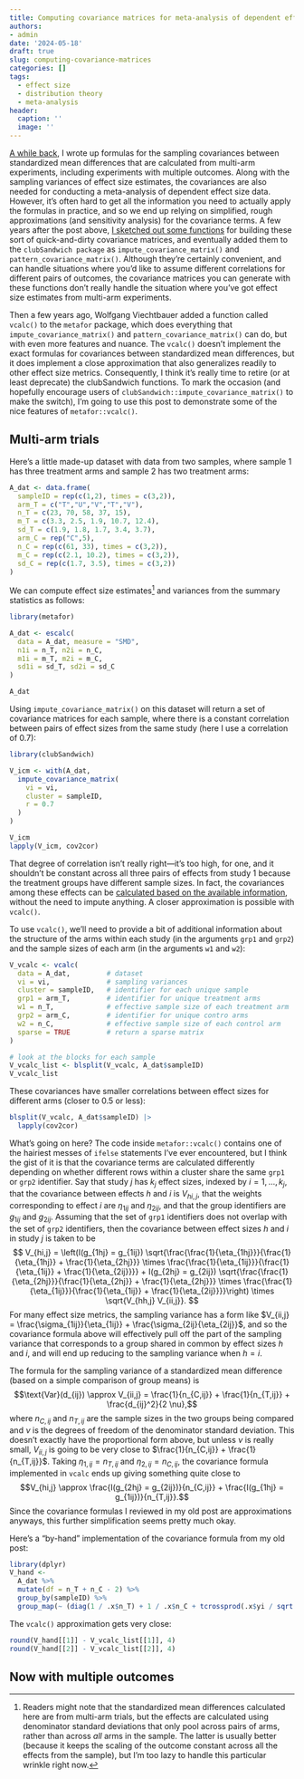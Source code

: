 ```yaml
---
title: Computing covariance matrices for meta-analysis of dependent effect size estimates
authors:
- admin
date: '2024-05-18'
draft: true
slug: computing-covariance-matrices
categories: []
tags:
  - effect size
  - distribution theory
  - meta-analysis
header:
  caption: ''
  image: ''
---
```


[A while back](/correlations-between-SMDs/), I wrote up formulas for the sampling covariances between standardized mean differences that are calculated from multi-arm experiments, including experiments with multiple outcomes. Along with the sampling variances of effect size estimates, the covariances are also needed for conducting a meta-analysis of dependent effect size data. However, it's often hard to get all the information you need to actually apply the formulas in practice, and so we end up relying on simplified, rough approximations (and sensitivity analysis) for the covariance terms. A few years after the post above, [I sketched out some functions](/imputing-covariance-matrices-for-multi-variate-meta-analysis/) for building these sort of quick-and-dirty covariance matrices, and eventually added them to the `clubSandwich package` as `impute_covariance_matrix()` and `pattern_covariance_matrix()`. Although they're certainly convenient, and can handle situations where you'd like to assume different correlations for different pairs of outcomes, the covariance matrices you can generate with these functions don't really handle the situation where you've got effect size estimates from multi-arm experiments.

Then a few years ago, Wolfgang Viechtbauer added a function called `vcalc()` to the `metafor` package, which does everything that `impute_covariance_matrix()` and `pattern_covariance_matrix()` can do, but with even more features and nuance. The `vcalc()` doesn't implement the exact formulas for covariances between standardized mean differences, but it does implement a close approximation that also generalizes readily to other effect size metrics. Consequently, I think it's really time to retire (or at least deprecate) the clubSandwich functions. To mark the occasion (and hopefully encourage users of `clubSandwich::impute_covariance_matrix()` to make the switch), I'm going to use this post to demonstrate some of the nice features of `metafor::vcalc()`.

## Multi-arm trials

Here's a little made-up dataset with data from two samples, where sample 1 has three treatment arms and sample 2 has two treatment arms:
```r
A_dat <- data.frame(
  sampleID = rep(c(1,2), times = c(3,2)),
  arm_T = c("T","U","V","T","V"),
  n_T = c(23, 70, 58, 37, 15),
  m_T = c(3.3, 2.5, 1.9, 10.7, 12.4),
  sd_T = c(1.9, 1.8, 1.7, 3.4, 3.7),
  arm_C = rep("C",5),
  n_C = rep(c(61, 33), times = c(3,2)),
  m_C = rep(c(2.1, 10.2), times = c(3,2)),
  sd_C = rep(c(1.7, 3.5), times = c(3,2))
)
```
We can compute effect size estimates[^pooling] and variances from the summary statistics as follows:
```r
library(metafor)

A_dat <- escalc(
  data = A_dat, measure = "SMD",
  n1i = n_T, n2i = n_C,
  m1i = m_T, m2i = m_C,
  sd1i = sd_T, sd2i = sd_C
)

A_dat
```

[^pooling]: Readers might note that the standardized mean differences calculated here are from multi-arm trials, but the effects are calculated using denominator standard deviations that only pool across pairs of arms, rather than across _all_ arms in the sample. The latter is usually better (because it keeps the scaling of the outcome constant across all the effects from the sample), but I'm too lazy to handle this particular wrinkle right now.

Using `impute_covariance_matrix()` on this dataset will return a set of covariance matrices for each sample, where there is a constant correlation between pairs of effect sizes from the same study (here I use a correlation of 0.7):
```r
library(clubSandwich)

V_icm <- with(A_dat, 
  impute_covariance_matrix(
    vi = vi,
    cluster = sampleID,
    r = 0.7
  )
)

V_icm
lapply(V_icm, cov2cor)
```
That degree of correlation isn't really right---it's too high, for one, and it shouldn't be constant across all three pairs of effects from study 1 because the treatment groups have different sample sizes. In fact, the covariances among these effects can be [calculated based on the available information](/correlations-between-SMDs/), without the need to impute anything. A closer approximation is possible with `vcalc()`. 

To use `vcalc()`, we'll need to provide a bit of additional information about the structure of the arms within each study (in the arguments `grp1` and `grp2`) and the sample sizes of each arm (in the arguments `w1` and `w2`):
```r
V_vcalc <- vcalc(
  data = A_dat,         # dataset
  vi = vi,              # sampling variances
  cluster = sampleID,   # identifier for each unique sample
  grp1 = arm_T,         # identifier for unique treatment arms
  w1 = n_T,             # effective sample size of each treatment arm
  grp2 = arm_C,         # identifier for unique contro arms
  w2 = n_C,             # effective sample size of each control arm
  sparse = TRUE         # return a sparse matrix
)

# look at the blocks for each sample
V_vcalc_list <- blsplit(V_vcalc, A_dat$sampleID) 
V_vcalc_list
```
These covariances have smaller correlations between effect sizes for different arms (closer to 0.5 or less):
```r
blsplit(V_vcalc, A_dat$sampleID) |> 
  lapply(cov2cor)
```

What's going on here? The code inside `metafor::vcalc()` contains one of the hairiest messes of `ifelse` statements I've ever encountered, but I think the gist of it is that the covariance terms are calculated differently depending on whether different rows within a cluster share the same `grp1`  or `grp2` identifier. Say that study $j$ has $k_j$ effect sizes, indexed by $i=1,...,k_j$, that the covariance between effects $h$ and $i$ is $V_{hi,j}$, that the weights corresponding to effect $i$ are $\eta_{1ij}$ and $\eta_{2ij}$, and that the group identifiers are $g_{1ij}$ and $g_{2ij}$. Assuming that the set of `grp1` identifiers does not overlap with the set of `grp2` identifiers, then the covariance between effect sizes $h$ and $i$ in study $j$ is taken to be
$$
V_{hi,j} = \left(I(g_{1hj} = g_{1ij}) \sqrt{\frac{\frac{1}{\eta_{1hj}}}{\frac{1}{\eta_{1hj}} + \frac{1}{\eta_{2hj}}} \times \frac{\frac{1}{\eta_{1ij}}}{\frac{1}{\eta_{1ij}} + \frac{1}{\eta_{2ij}}}} + I(g_{2hj} = g_{2ij}) \sqrt{\frac{\frac{1}{\eta_{2hj}}}{\frac{1}{\eta_{2hj}} + \frac{1}{\eta_{2hj}}} \times \frac{\frac{1}{\eta_{1ij}}}{\frac{1}{\eta_{1ij}} + \frac{1}{\eta_{2ij}}}}\right) \times \sqrt{V_{hh,j}  V_{ii,j}}.
$$
For many effect size metrics, the sampling variance has a form like
$V_{ii,j} = \frac{\sigma_{1ij}}{\eta_{1ij}} + \frac{\sigma_{2ij}{\eta_{2ij}}$, and so the covariance formula above will effectively pull off the part of the sampling variance that corresponds to a group shared in common by effect sizes $h$ and $i$, and will end up reducing to the sampling variance when $h = i$. 

The formula for the sampling variance of a standardized mean difference (based on a simple comparison of group means) is 
$$\text{Var}(d_{ij}) \approx V_{ii,j} = \frac{1}{n_{C,ij}} + \frac{1}{n_{T,ij}} + \frac{d_{ij}^2}{2 \nu},$$
where $n_{C,ij}$ and $n_{T,ij}$ are the sample sizes in the two groups being compared and $\nu$ is the degrees of freedom of the denominator standard deviation. This doesn't exactly have the proportional form above, but unless $\nu$ is really small, $V_{ii,j}$ is going to be very close to $\frac{1}{n_{C,ij}} + \frac{1}{n_{T,ij}}$. Taking $\eta_{1,ij} = n_{T,ij}$ and $\eta_{2,ij} = n_{C,ij}$, the covariance formula implemented in `vcalc` ends up giving something quite close to
$$V_{hi,j} \approx \frac{I(g_{2hj} = g_{2ij})}{n_{C,ij}} + \frac{I(g_{1hj} = g_{1ij})}{n_{T,ij}}.$$
Since the covariance formulas I reviewed in my old post are approximations anyways, this further simplification seems pretty much okay. 

Here's a "by-hand" implementation of the covariance formula from my old post:
```r
library(dplyr)
V_hand <- 
  A_dat %>% 
  mutate(df = n_T + n_C - 2) %>%
  group_by(sampleID) %>% 
  group_map(~ (diag(1 / .x$n_T) + 1 / .x$n_C + tcrossprod(.x$yi / sqrt(.x$df))) * (1 - 3 / (4 * .x$df - 1))^2)
```
The `vcalc()` approximation gets very close:
```r
round(V_hand[[1]] - V_vcalc_list[[1]], 4)
round(V_hand[[2]] - V_vcalc_list[[2]], 4)
```


## Now with multiple outcomes

